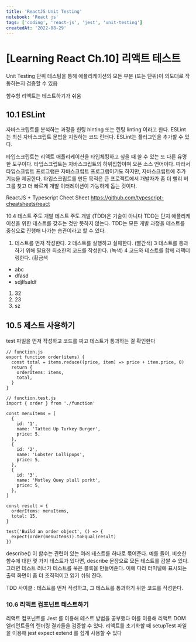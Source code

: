 ```yaml
---
title: 'ReactJS Unit Testing'
notebook: 'React js'
tags: ['coding', 'react-js', 'jest', 'unit-testing']
createdAt: '2022-08-29'
---
```


# [Learning React Ch.10] 리액트 테스트

Unit Testing
단위 테스팅을 통해 애플리케이션의 모든 부분 (또는 단위)이 의도대로 작동하는지 검증할 수 있음

함수형 리액트는 테스트하기가 쉬움

## 10.1 ESLint

자바스크립트를 분석하는 과정을 힌팅 hinting 또는 린팅 linting 이라고 한다.
ESLint는 최신 자바스크립트 문법을 지원하는 코드 린터다.
ESLint는 플러그인을 추가할 수 있다.

타입스크립트는 리액트 애플리케이션을 타입체킹하고 싶을 때 쓸 수 있는 또 다른 유명한 도구이다.
타입스크립트는 자바스크립트의 하위집합이며 오픈 소스 언어이다. 따라서 타입스크립트 프로그램은 자바스크립트 프로그램이기도 하지만, 자바스크립트에 추가 기능을 제공한다.
타입스크립트를 만든 목적은 큰 프로젝트에서 개발자가 좀 더 빨리 버그를 찾고 더 빠르게 개발 이터레이션이 가능하게 돕는 것이다.

ReactJS + Typescript Cheet Sheet
https://github.com/typescript-cheatsheets/react

10.4 테스트 주도 개발
테스트 주도 개발 (TDD)은 기술이 아니다 TDD는 단지 애플리케이션을 위한 테스트를 갖추는 것만 뜻하지 않는다.
TDD는 모든 개발 과정을 테스트를 중심으로 진행해 나가는 습관이라고 할 수 있다.

1. 테스트를 먼저 작성한다.
   2 테스트를 실행하고 실패한다. (빨간색)
   3 테스트를 통과하기 위해 필요한 최소한의 코드를 작성한다. (녹색)
   4 코드와 테스트를 함께 리팩터링한다. (황금색

- abc
- dfasd
- sdjlfsaldf

1. 32
2. 23
3. sz

## 10.5 제스트 사용하기

test 파일을 먼저 작성하고 코드를 짜고 테스트가 통과하는 걸 확인한다

```tsx
// function.js
export function order(items) {
  const total = items.reduce((price, item) => price + item.price, 0)
  return {
    orderItems: items,
    total,
  }
}

// function.test.js
import { order } from './function'

const menuItems = [
  {
    id: '1',
    name: 'Tatted Up Turkey Burger',
    price: 5,
  },
  {
    id: '2',
    name: 'Lobster Lollipops',
    price: 5,
  },
  {
    id: '3',
    name: 'Motley Quey plull porkt',
    price: 5,
  },
]

const result = {
  orderItems: menuItems,
  total: 15,
}

test('Build an order object', () => {
  expect(order(menuItems)).toEqual(result)
})
```

describe()
이 함수는 관련이 있는 여러 테스트를 하나로 묶어준다. 예를 들어, 비슷한 함수에 대한 몇 가지 테스트가 있다면, describe 문장으로 모든 테스트를 감쌀 수 있다.
그러면 테스트 러너가 테스트를 묶은 블록을 만들어준다. 이에 다라 터미널에 표시되는 출력 화면이 좀 더 조직적이고 읽기 쉬워 진다.

TDD 사이클 : 테스트를 먼저 작성하고, 그 테스트를 통과하기 위한 코드를 작성한다.

### 10.6 리액트 컴포넌트 테스트하기

리액트 컴포넌트를 Jest 를 이용해 테스트 방법을 공부했다
이를 이용해 리액트 DOM 엘리먼트들의 렌더링 결과들을 검증할 수 있다.
리액트를 초기화할 때 setupTest 파일을 이용해 jest expect extend 를 쉽게 사용할 수 있다
